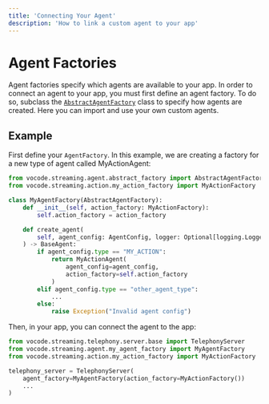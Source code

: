 ```yaml
---
title: 'Connecting Your Agent'
description: 'How to link a custom agent to your app'
---
```


# Agent Factories

Agent factories specify which agents are available to your app. In order to connect an agent to your app, you must first define an agent factory. To do so, subclass the [`AbstractAgentFactory`](https://github.com/vocodedev/vocode-python/blob/main/vocode/streaming/agent/abstract_factory.py) class to specify how agents are created. Here you can import and use your own custom agents.

## Example

First define your `AgentFactory`. In this example, we are creating a factory for a new type of agent called MyActionAgent:

```python
from vocode.streaming.agent.abstract_factory import AbstractAgentFactory
from vocode.streaming.action.my_action_factory import MyActionFactory

class MyAgentFactory(AbstractAgentFactory):
    def __init__(self, action_factory: MyActionFactory):
        self.action_factory = action_factory

    def create_agent(
        self, agent_config: AgentConfig, logger: Optional[logging.Logger] = None
    ) -> BaseAgent:
        if agent_config.type == "MY_ACTION":
            return MyActionAgent(
                agent_config=agent_config,
                action_factory=self.action_factory
            )
        elif agent_config.type == "other_agent_type":
            ...
        else:
            raise Exception("Invalid agent config")
```

Then, in your app, you can connect the agent to the app:

```python
from vocode.streaming.telephony.server.base import TelephonyServer
from vocode.streaming.agent.my_agent_factory import MyAgentFactory
from vocode.streaming.action.my_action_factory import MyActionFactory

telephony_server = TelephonyServer(
    agent_factory=MyAgentFactory(action_factory=MyActionFactory())
    ...
)
```
